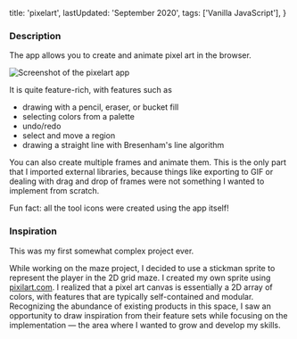   title: 'pixelart',
  lastUpdated: 'September 2020',
  tags: ['Vanilla JavaScript'],
}

### Description

The app allows you to create and animate pixel art in the browser.

![Screenshot of the pixelart app](../pixelart/ui.png)

It is quite feature-rich, with features such as

- drawing with a pencil, eraser, or bucket fill
- selecting colors from a palette
- undo/redo
- select and move a region
- drawing a straight line with Bresenham's line algorithm

You can also create multiple frames and animate them. This is the only part that I imported external libraries, because things like exporting to GIF or dealing with drag and drop of frames were not something I wanted to implement from scratch.

Fun fact: all the tool icons were created using the app itself!

### Inspiration

This was my first somewhat complex project ever.

While working on the <InternalLink href="./maze">maze</InternalLink> project, I decided to use a stickman sprite to represent the player in the 2D grid maze. I created my own sprite using [pixilart.com](https://www.pixilart.com/). I realized that a pixel art canvas is essentially a 2D array of colors, with features that are typically self-contained and modular. Recognizing the abundance of existing products in this space, I saw an opportunity to draw inspiration from their feature sets while focusing on the implementation — the area where I wanted to grow and develop my skills.

